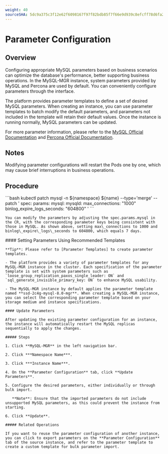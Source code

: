 ```yaml
---
weight: 40
sourceSHA: 5dc9a375c3f12e62f6098167f97f82bdb85f7f66e9d939c8efcff78d6fa2c1f0
---
```


# Parameter Configuration

## Overview

Configuring appropriate MySQL parameters based on business scenarios can optimize the database's performance, better supporting business operations. In the MySQL-MGR instance, system parameters provided by MySQL and Percona are used by default. You can conveniently configure parameters through the interface.

The platform provides parameter templates to define a set of desired MySQL parameters. When creating an instance, you can use parameter templates to batch modify the default parameters, and parameters not included in the template will retain their default values.
Once the instance is running normally, MySQL parameters can be updated.

For more parameter information, please refer to the [MySQL Official Documentation](https://dev.mysql.com/doc/refman/8.0/en/innodb-parameters.html) and [Percona Official Documentation](https://docs.percona.com/percona-server/8.0/).

## Notes

Modifying parameter configurations will restart the Pods one by one, which may cause brief interruptions in business operations.

## Procedure

<Tabs>
  <Tab label="CLI">
    ```bash
    kubectl patch mysql -n ${namespace} ${name} --type='merge' --patch '
    spec:
      params:
        mysql:
          mysqld:
            max_connections: "1000"
            binlog_expire_logs_seconds: "604800"
    '
    ```

    You can modify the parameters by adjusting the spec.params.mysql in the CR, with the corresponding parameter keys being consistent with those in MySQL. As shown above, setting max\_connections to 1000 and binlog\_expire\_logs\_seconds to 604800, which equals 7 days.
  </Tab>

  <Tab label="Web Console">
    #### Setting Parameters Using Recommended Templates

    **Tip**: Please refer to [Parameter Templates] to create parameter templates.

    - The platform provides a variety of parameter templates for any MySQL-MGR instance in the cluster. Each specification of the parameter template is set with system parameters such as `loose_group_replication_paxos_single_leader: ON` and `sql_generate_invisible_primary_key: ON` to enhance MySQL usability.

    - The MySQL-MGR instance by default applies the parameter template named **ssd-2c4g-mysql-8.0-mgr**. When creating a MySQL-MGR instance, you can select the corresponding parameter template based on your storage medium and instance specifications.

    #### Update Parameters

    After updating the existing parameter configuration for an instance, the instance will automatically restart the MySQL replicas sequentially to apply the changes.

    ##### Steps

    1. Click **MySQL-MGR** in the left navigation bar.

    2. Click ***Namespace Name***.

    3. Click ***Instance Name***.

    4. On the **Parameter Configuration** tab, click **Update Parameters**.

    5. Configure the desired parameters, either individually or through bulk import.

       **Note**: Ensure that the imported parameters do not include unsupported MySQL parameters, as this could prevent the instance from starting.

    6. Click **Update**.

    ##### Related Operations

    If you want to reuse the parameter configuration of another instance, you can click to export parameters on the **Parameter Configuration** tab of the source instance, and refer to the parameter template to create a custom template for bulk parameter import.
  </Tab>
</Tabs>
